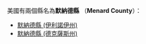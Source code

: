 美國有兩個縣名為'''默納德縣''' （'''Menard County'''）：
* [[默納德縣_(伊利諾伊州)|默納德縣 (伊利諾伊州)]]
* [[默納德縣_(德克薩斯州)|默納德縣 (德克薩斯州)]]
{{disambig|M默納德縣|Cat=四字县名消歧义}}